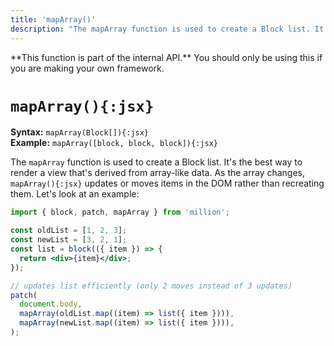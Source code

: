 ```yaml
---
title: 'mapArray()'
description: "The mapArray function is used to create a Block list. It's the best way to loop over an array."
---
```



<Callout type="warning">
  **This function is part of the internal API.** You should only be using this if
  you are making your own framework.
</Callout>

<br />

# `mapArray(){:jsx}`

**Syntax:** `mapArray(Block[]){:jsx}`\
**Example:** `mapArray([block, block, block]){:jsx}`

The `mapArray` function is used to create a Block list. It's the best way to render a view that's derived from array-like data. As the array changes, `mapArray(){:jsx}` updates or moves items in the DOM rather than recreating them. Let's look at an example:

```jsx
import { block, patch, mapArray } from 'million';

const oldList = [1, 2, 3];
const newList = [3, 2, 1];
const list = block(({ item }) => {
  return <div>{item}</div>;
});

// updates list efficiently (only 2 moves instead of 3 updates)
patch(
  document.body,
  mapArray(oldList.map((item) => list({ item }))),
  mapArray(newList.map((item) => list({ item }))),
);
```
